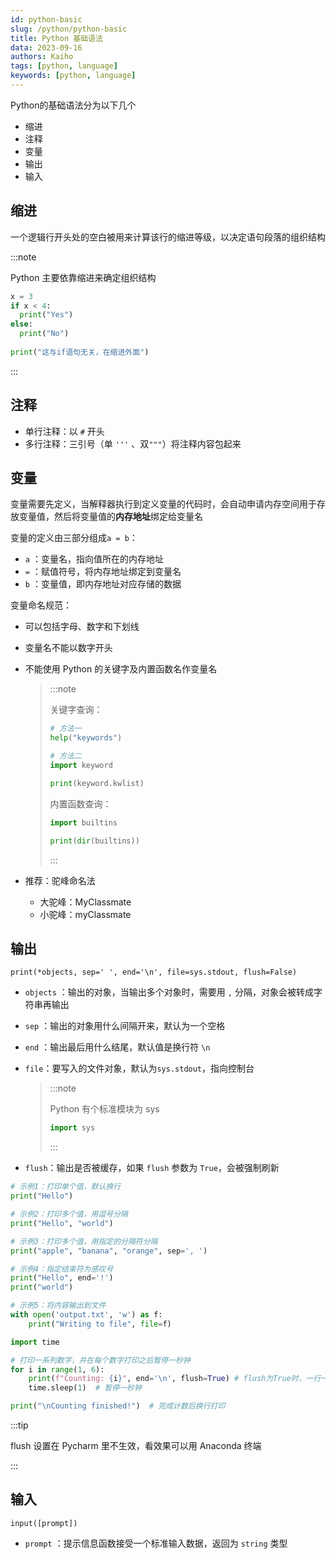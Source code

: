 ```yaml
---
id: python-basic
slug: /python/python-basic
title: Python 基础语法
data: 2023-09-16
authors: Kaiho
tags: [python, language]
keywords: [python, language]
---
```


Python的基础语法分为以下几个

- 缩进
- 注释
- 变量
- 输出
- 输入



## 缩进

一个逻辑行开头处的空白被用来计算该行的缩进等级，以决定语句段落的组织结构

:::note

Python 主要依靠缩进来确定组织结构

```python
x = 3
if x < 4:
  print("Yes")
else:
  print("No")
  
print("这与if语句无关，在缩进外面")
```

:::



## 注释

- 单行注释：以 `#` 开头
- 多行注释：三引号（单 `'''` 、双`"""`）将注释内容包起来



## 变量

变量需要先定义，当解释器执行到定义变量的代码时，会自动申请内存空间用于存放变量值，然后将变量值的**内存地址**绑定给变量名

变量的定义由三部分组成`a = b`：

- `a` ：变量名，指向值所在的内存地址
- `=` ：赋值符号，将内存地址绑定到变量名
- `b` ：变量值，即内存地址对应存储的数据

变量命名规范：

- 可以包括字母、数字和下划线

- 变量名不能以数字开头

- 不能使用 Python 的关键字及内置函数名作变量名

  > :::note
  >
  > 关键字查询：
  >
  > ```python
  > # 方法一
  > help("keywords")
  > ```
  >
  > ```python
  > # 方法二
  > import keyword
  > 
  > print(keyword.kwlist)
  > ```
  >
  > 内置函数查询：
  >
  > ```python
  > import builtins
  > 
  > print(dir(builtins))
  > ```
  >
  > :::

- 推荐：驼峰命名法

  - 大驼峰：MyClassmate
  - 小驼峰：myClassmate



## 输出

`print(*objects, sep=' ', end='\n', file=sys.stdout, flush=False)`

- `objects` ：输出的对象，当输出多个对象时，需要用 `,` 分隔，对象会被转成字符串再输出

- `sep` ：输出的对象用什么间隔开来，默认为一个空格

- `end` ：输出最后用什么结尾，默认值是换行符 `\n`

- `file`：要写入的文件对象，默认为`sys.stdout`，指向控制台

  > :::note
  >
  > Python 有个标准模块为 sys
  >
  > ```python
  > import sys
  > ```
  >
  > :::

- `flush`：输出是否被缓存，如果 `flush` 参数为 `True`，会被强制刷新

```python
# 示例1：打印单个值，默认换行
print("Hello")

# 示例2：打印多个值，用逗号分隔
print("Hello", "world")

# 示例3：打印多个值，用指定的分隔符分隔
print("apple", "banana", "orange", sep=', ')

# 示例4：指定结束符为感叹号
print("Hello", end='!')
print("world")

# 示例5：将内容输出到文件
with open('output.txt', 'w') as f:
    print("Writing to file", file=f)

```

```python
import time

# 打印一系列数字，并在每个数字打印之后暂停一秒钟
for i in range(1, 6):
    print(f"Counting: {i}", end='\n', flush=True) # flush为True时，一行一行打印，flush为False时，一次性打印
    time.sleep(1)  # 暂停一秒钟

print("\nCounting finished!")  # 完成计数后换行打印

```

:::tip

flush 设置在 Pycharm 里不生效，看效果可以用 Anaconda 终端

:::



## 输入

`input([prompt])`

- `prompt` ：提示信息函数接受一个标准输入数据，返回为 `string` 类型



